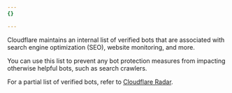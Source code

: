 ```yaml
---
{}

---
```



Cloudflare maintains an internal list of <GlossaryTooltip term="verified bot">verified bots</GlossaryTooltip> that are associated with search engine optimization (SEO), website monitoring, and more.

You can use this list to prevent any bot protection measures from impacting otherwise helpful bots, such as search crawlers.

For a partial list of verified bots, refer to [Cloudflare Radar](https://radar.cloudflare.com/verified-bots).
